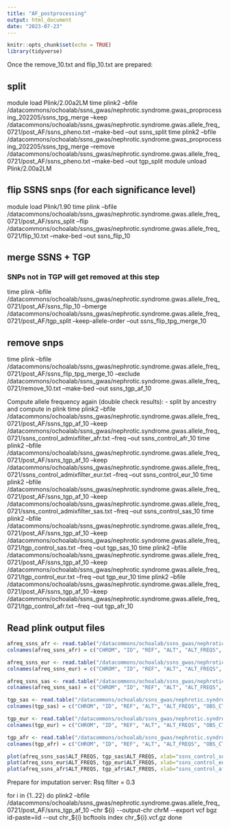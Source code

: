 ```yaml
---
title: "AF_postprocessing"
output: html_document
date: "2023-07-23"
---
```


```r
knitr::opts_chunk$set(echo = TRUE)
library(tidyverse)
```

Once the remove_10.txt and flip_10.txt are prepared:

## split
module load Plink/2.00a2LM
time plink2 --bfile /datacommons/ochoalab/ssns_gwas/nephrotic.syndrome.gwas_proprocessing_202205/ssns_tpg_merge --keep /datacommons/ochoalab/ssns_gwas/nephrotic.syndrome.gwas.allele_freq_0721/post_AF/ssns_pheno.txt --make-bed --out ssns_split
time plink2 --bfile /datacommons/ochoalab/ssns_gwas/nephrotic.syndrome.gwas_proprocessing_202205/ssns_tpg_merge --remove /datacommons/ochoalab/ssns_gwas/nephrotic.syndrome.gwas.allele_freq_0721/post_AF/ssns_pheno.txt --make-bed --out tgp_split
module unload Plink/2.00a2LM

## flip SSNS snps (for each significance level)
module load Plink/1.90
time plink --bfile /datacommons/ochoalab/ssns_gwas/nephrotic.syndrome.gwas.allele_freq_0721/post_AF/ssns_split --flip /datacommons/ochoalab/ssns_gwas/nephrotic.syndrome.gwas.allele_freq_0721/flip_10.txt --make-bed --out ssns_flip_10

## merge SSNS + TGP
### SNPs not in TGP will get removed at this step
time plink --bfile /datacommons/ochoalab/ssns_gwas/nephrotic.syndrome.gwas.allele_freq_0721/post_AF/ssns_flip_10 --bmerge /datacommons/ochoalab/ssns_gwas/nephrotic.syndrome.gwas.allele_freq_0721/post_AF/tgp_split --keep-allele-order --out ssns_flip_tpg_merge_10

## remove snps
time plink --bfile /datacommons/ochoalab/ssns_gwas/nephrotic.syndrome.gwas.allele_freq_0721/post_AF/ssns_flip_tpg_merge_10 --exclude /datacommons/ochoalab/ssns_gwas/nephrotic.syndrome.gwas.allele_freq_0721/remove_10.txt --make-bed --out ssns_tgp_af_10

Compute allele frequency again (double check results):
- split by ancestry and compute in plink
time plink2 --bfile /datacommons/ochoalab/ssns_gwas/nephrotic.syndrome.gwas.allele_freq_0721/post_AF/ssns_tgp_af_10 --keep /datacommons/ochoalab/ssns_gwas/nephrotic.syndrome.gwas.allele_freq_0721/ssns_control_admixfilter_afr.txt --freq --out ssns_control_afr_10
time plink2 --bfile /datacommons/ochoalab/ssns_gwas/nephrotic.syndrome.gwas.allele_freq_0721/post_AF/ssns_tgp_af_10 --keep /datacommons/ochoalab/ssns_gwas/nephrotic.syndrome.gwas.allele_freq_0721/ssns_control_admixfilter_eur.txt  --freq --out ssns_control_eur_10
time plink2 --bfile /datacommons/ochoalab/ssns_gwas/nephrotic.syndrome.gwas.allele_freq_0721/post_AF/ssns_tgp_af_10 --keep /datacommons/ochoalab/ssns_gwas/nephrotic.syndrome.gwas.allele_freq_0721/ssns_control_admixfilter_sas.txt --freq --out ssns_control_sas_10
time plink2 --bfile /datacommons/ochoalab/ssns_gwas/nephrotic.syndrome.gwas.allele_freq_0721/post_AF/ssns_tgp_af_10 --keep /datacommons/ochoalab/ssns_gwas/nephrotic.syndrome.gwas.allele_freq_0721/tgp_control_sas.txt --freq --out tgp_sas_10
time plink2 --bfile /datacommons/ochoalab/ssns_gwas/nephrotic.syndrome.gwas.allele_freq_0721/post_AF/ssns_tgp_af_10 --keep /datacommons/ochoalab/ssns_gwas/nephrotic.syndrome.gwas.allele_freq_0721/tgp_control_eur.txt --freq --out tgp_eur_10
time plink2 --bfile /datacommons/ochoalab/ssns_gwas/nephrotic.syndrome.gwas.allele_freq_0721/post_AF/ssns_tgp_af_10 --keep /datacommons/ochoalab/ssns_gwas/nephrotic.syndrome.gwas.allele_freq_0721/tgp_control_afr.txt --freq --out tgp_afr_10

## Read plink output files
```r
afreq_ssns_afr <- read.table("/datacommons/ochoalab/ssns_gwas/nephrotic.syndrome.gwas.allele_freq_0721/post_AF/ssns_control_afr_10.afreq", sep = "\t")
colnames(afreq_ssns_afr) = c("CHROM", "ID", "REF", "ALT", "ALT_FREQS", "OBS_CT")

afreq_ssns_eur <- read.table("/datacommons/ochoalab/ssns_gwas/nephrotic.syndrome.gwas.allele_freq_0721/post_AF/ssns_control_eur_10.afreq", sep = "\t")
colnames(afreq_ssns_eur) = c("CHROM", "ID", "REF", "ALT", "ALT_FREQS", "OBS_CT")

afreq_ssns_sas <- read.table("/datacommons/ochoalab/ssns_gwas/nephrotic.syndrome.gwas.allele_freq_0721/post_AF/ssns_control_sas_10.afreq", sep = "\t")
colnames(afreq_ssns_sas) = c("CHROM", "ID", "REF", "ALT", "ALT_FREQS", "OBS_CT")

tgp_sas <- read.table("/datacommons/ochoalab/ssns_gwas/nephrotic.syndrome.gwas.allele_freq_0721/post_AF/tgp_sas_10.afreq", sep = "\t")
colnames(tgp_sas) = c("CHROM", "ID", "REF", "ALT", "ALT_FREQS", "OBS_CT")

tgp_eur <- read.table("/datacommons/ochoalab/ssns_gwas/nephrotic.syndrome.gwas.allele_freq_0721/post_AF/tgp_eur_10.afreq", sep = "\t")
colnames(tgp_eur) = c("CHROM", "ID", "REF", "ALT", "ALT_FREQS", "OBS_CT")

tgp_afr <- read.table("/datacommons/ochoalab/ssns_gwas/nephrotic.syndrome.gwas.allele_freq_0721/post_AF/tgp_afr_10.afreq", sep = "\t")
colnames(tgp_afr) = c("CHROM", "ID", "REF", "ALT", "ALT_FREQS", "OBS_CT")
```

```r
plot(afreq_ssns_sas$ALT_FREQS, tgp_sas$ALT_FREQS, xlab="ssns_control_southasians", ylab="tgp_southasians", main = "Group: South Asian", pch='.')
plot(afreq_ssns_eur$ALT_FREQS, tgp_eur$ALT_FREQS, xlab="ssns_control_european", ylab="tgp_european",  main = "Group: European", pch='.')
plot(afreq_ssns_afr$ALT_FREQS, tgp_afr$ALT_FREQS, xlab="ssns_control_african", ylab="tgp_african",  main = "Group: African", pch='.')
```

Prepare for imputation server: Rsq filter = 0.3

for i in {1..22}
do
	plink2 --bfile /datacommons/ochoalab/ssns_gwas/nephrotic.syndrome.gwas.allele_freq_0721/post_AF/ssns_tgp_af_10 --chr ${i} --output-chr chrM --export vcf bgz id-paste=iid --out chr_${i}
        bcftools index chr_${i}.vcf.gz
done


